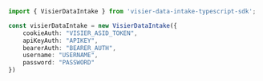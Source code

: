 ```typescript index.ts
import { VisierDataIntake } from 'visier-data-intake-typescript-sdk';

const visierDataIntake = new VisierDataIntake({
    cookieAuth: "VISIER_ASID_TOKEN",
    apiKeyAuth: "APIKEY",
    bearerAuth: "BEARER_AUTH",
    username: "USERNAME",
    password: "PASSWORD"
})
```